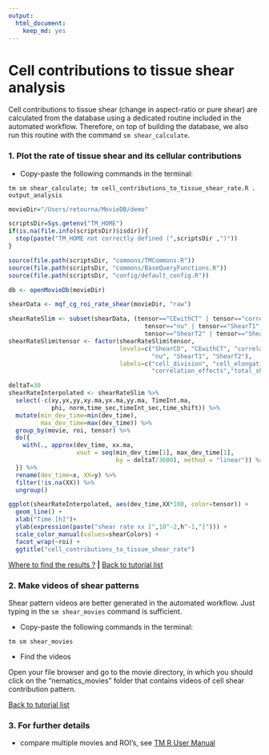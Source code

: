 ```yaml
---
output: 
  html_document: 
    keep_md: yes
---
```


# Cell contributions to tissue shear analysis

Cell contributions to tissue shear (change in aspect-ratio or pure shear) are calculated from the database using a dedicated routine included in the automated workflow. Therefore, on top of building the database, we also run this routine with the command `sm shear_calculate`.


### 1. Plot the rate of tissue shear and its cellular contributions

* Copy-paste the following commands in the terminal:

```
tm sm shear_calculate; tm cell_contributions_to_tissue_shear_rate.R . output_analysis
```

```r
movieDir="/Users/retourna/MovieDB/demo"

scriptsDir=Sys.getenv("TM_HOME")
if(is.na(file.info(scriptsDir)$isdir)){
  stop(paste("TM_HOME not correctly defined (",scriptsDir ,")"))
}

source(file.path(scriptsDir, "commons/TMCommons.R"))
source(file.path(scriptsDir, "commons/BaseQueryFunctions.R"))
source(file.path(scriptsDir, "config/default_config.R"))

db <- openMovieDb(movieDir)

shearData <- mqf_cg_roi_rate_shear(movieDir, "raw")

shearRateSlim <- subset(shearData, (tensor=="CEwithCT" | tensor=="correlationEffects" |
                                      tensor=="nu" | tensor=="ShearT1" | 
                                      tensor=="ShearT2" | tensor=="ShearCD"))
shearRateSlim$tensor <- factor(shearRateSlim$tensor, 
                               levels=c("ShearCD", "CEwithCT", "correlationEffects",
                                        "nu", "ShearT1", "ShearT2"),
                               labels=c("cell_division", "cell_elongation_change",
                                        "correlation_effects","total_shear","T1", "T2"))

deltaT=30
shearRateInterpolated <- shearRateSlim %>%
  select(-c(xy,yx,yy,xy.ma,yx.ma,yy.ma, TimeInt.ma,
            phi, norm,time_sec,timeInt_sec,time_shift)) %>%
  mutate(min_dev_time=min(dev_time),
         max_dev_time=max(dev_time)) %>% 
  group_by(movie, roi, tensor) %>%
  do({
    with(., approx(dev_time, xx.ma,
                   xout = seq(min_dev_time[1], max_dev_time[1],
                              by = deltaT/3600), method = "linear")) %>% as.df()
  }) %>%
  rename(dev_time=x, XX=y) %>% 
  filter(!is.na(XX)) %>%
  ungroup() 

ggplot(shearRateInterpolated, aes(dev_time,XX*100, color=tensor)) +
  geom_line() + 
  xlab("Time [h]")+
  ylab(expression(paste("shear rate xx [",10^-2,h^-1,"]"))) +
  scale_color_manual(values=shearColors) +
  facet_wrap(~roi) +
  ggtitle("cell_contributions_to_tissue_shear_rate")

```

[Where to find the results ?](../tm_qs_example_data.md#4-look-at-the-results) **|** 
[Back to tutorial list](../tm_qs_example_data.md#3-select-the-analysis-you-are-interested-in)


### 2. Make videos of shear patterns

Shear pattern videos are better generated in the automated workflow. Just typing in the `sm shear_movies` command is sufficient.

* Copy-paste the following commands in the terminal:

```
tm sm shear_movies
```

* Find the videos

Open your file browser and go to the movie directory, in which you should click on the "nematics_movies" folder that contains videos of cell shear contribution pattern.

[Back to tutorial list](../tm_qs_example_data.md#3-select-the-analysis-you-are-interested-in)


### 3. For further details

* compare multiple movies and ROI's, see [TM R User Manual](https://mpicbg-scicomp.github.io/tissue_miner/user_manual/TM_R-UserManual.html#comparing-averaged-quantities-between-movies-and-rois)
